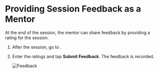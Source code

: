 
# Providing Session Feedback as a Mentor

At the end of the session, the mentor can share feedback by providing a rating for the session. 

1. After the session, go to <PartialExample mentored />.

2. Enter the ratings and tap <b>Submit Feedback</b>. The feedback is recorded.

   ![Feedback](media/feedbackform-host.png) 

